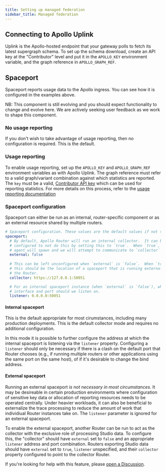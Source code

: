 ```yaml
---
title: Setting up managed federation
sidebar_title: Managed federation
---
```


## Connecting to Apollo Uplink

Uplink is the Apollo-hosted endpoint that your gateway polls to fetch its latest supergraph schema.
To set up the schema download, create an API key at the "Contributor" level and put it in the `APOLLO_KEY`
environment variable, and the graph reference in `APOLLO_GRAPH_REF`.

## Spaceport

Spaceport reports usage data to the Apollo ingress. You can see how it is configured in the examples above.

NB: This component is still evolving and you should expect functionality to change and evolve here. We are actively seeking user feedback as we work to shape this component.

### No usage reporting

If you don't wish to take advantage of usage reporting, then no configuration is required. This is the default.

### Usage reporting

To enable usage reporting, set up the `APOLLO_KEY` and `APOLLO_GRAPH_REF`
environment variables as with Apollo Uplink.  The graph reference must refer to a valid graph/variant combination
against which statistics are reported. The `key` must be a valid,
[Contributor API key](https://www.apollographql.com/docs/studio/org/members/#organization-wide-member-roles) which can be used for reporting statistics.
For more details on this process, refer to the [usage reporting documentation](https://www.apollographql.com/docs/studio/metrics/usage-reporting/)


### Spaceport configuration

Spaceport can either be run as an internal, router-specific component or as an external resource shared by multiple routers.

```yaml:title=configuration.yaml
# Spaceport configuration. These values are the default values if not specified
spaceport:
  # By default, Apollo Router will run an internal collector.  It can be
  # configured to not do this by setting this to `true`.  When `true`, no
  # agent will spawn and we will attempt to communicate to `collector` below.
  external: false
  
  # This can be left unconfigured when `external` is `false`.  When `true`,
  # this should be the location of a spaceport that is running external from
  # the Router.
  collector: https://127.0.0.1:50051

  # For an internal spaceport instance (when `external` is `false`), what
  # interface and port should we listen on.
  listener: 0.0.0.0:50051
```

#### Internal spaceport

This is the default appropriate for most cirumstances, including many production deployments.  This is the default collector mode and requires no additional configuration.

In this mode it is possible to further configure the address at which the internal spaceport is listening via the `listener` property.  Configuring a `listener` should only be necessary if there is a clash on the default port that Router chooses (e.g., if running multiple routers or other applications using the same port on the same host), of if it's desirable to change the bind address.

#### External spaceport

Running an external spaceport _is not necessary in most circumstances_.  It may be desireable in certain production environments where configuration of sensitive key data or allocation of reporting resources needs to be operated centrally.  Under heavier workloads, it can also be beneficial to externalize the trace processing to reduce the amount of work that individiual Router instances take on.  The `listener` parameter is ignored for an external spaceport.

To enable the external spaceport, another Router can be run to act as the collector with the exclusive role of processing Studio data.  To configure this, the "collector" should have `external` set to `false` and an appropriate `listener` address and port combination.  Routers exporting Studio data should have `external` set to `true`, `listener` unspecified, and their `collector` property configured to point to the collector Router.

If you're looking for help with this feature, please [open a Discussion](https://github.com/apollographql/router/discussions). 
